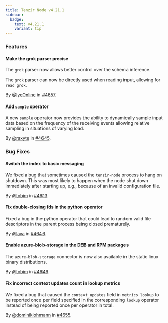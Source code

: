 ```yaml
---
title: Tenzir Node v4.21.1
sidebar:
  badge:
    text: v4.21.1
    variant: tip
---
```


### Features

#### Make the grok parser precise

The `grok` parser now allows better control over the schema inference.

The `grok` parser can now be directly used when reading input, allowing for
`read grok`.

By [@IyeOnline](https://github.com/IyeOnline) in [#4657](https://github.com/tenzir/tenzir/pull/4657).

#### Add `sample` operator

A new `sample` operator now provides the ability to dynamically sample input
data based on the frequency of the receiving events allowing relative sampling
in situations of varying load.

By [@raxyte](https://github.com/raxyte) in [#4645](https://github.com/tenzir/tenzir/pull/4645).

### Bug Fixes

#### Switch the index to basic messaging

We fixed a bug that sometimes caused the `tenzir-node` process to hang on
shutdown. This was most likely to happen when the node shut down immediately
after starting up, e.g., because of an invalid configuration file.

By [@tobim](https://github.com/tobim) in [#4613](https://github.com/tenzir/tenzir/pull/4613).

#### Fix double-closing fds in the python operator

Fixed a bug in the python operator that could lead to random valid file
descriptors in the parent process being closed prematurely.

By [@lava](https://github.com/lava) in [#4646](https://github.com/tenzir/tenzir/pull/4646).

#### Enable azure-blob-storage in the DEB and RPM packages

The `azure-blob-storage` connector is now also available in the static linux
binary distributions.

By [@tobim](https://github.com/tobim) in [#4649](https://github.com/tenzir/tenzir/pull/4649).

#### Fix incorrect context updates count in lookup metrics

We fixed a bug that caused the `context_updates` field in `metrics lookup` to be
reported once per field specified in the corresponding `lookup` operator instead
of being reported once per operator in total.

By [@dominiklohmann](https://github.com/dominiklohmann) in [#4655](https://github.com/tenzir/tenzir/pull/4655).
